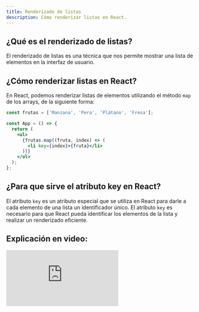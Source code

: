 ```yaml
---
title: Renderizado de listas
description: Cómo renderizar listas en React.
---
```


## ¿Qué es el renderizado de listas?

El renderizado de listas es una técnica que nos permite mostrar una lista de elementos en la interfaz de usuario. 

## ¿Cómo renderizar listas en React?

En React, podemos renderizar listas de elementos utilizando el método `map` de los arrays, de la siguiente forma:

```jsx
const frutas = ['Manzana', 'Pera', 'Plátano', 'Fresa'];

const App = () => {
  return (
    <ul>
      {frutas.map((fruta, index) => (
        <li key={index}>{fruta}</li>
      ))}
    </ul>
  );
};
```

## ¿Para que sirve el atributo key en React?

El atributo `key` es un atributo especial que se utiliza en React para darle a cada elemento de una lista un identificador único. El atributo `key` es necesario para que React pueda identificar los elementos de la lista y realizar un renderizado eficiente.

## Explicación en video:

<iframe className='youtube-video' src="https://www.youtube.com/embed/2SR0cH0Qcno?si=y1aKoM79IsodSBoR" title="YouTube video player" frameBorder="0" allow="accelerometer; autoplay; clipboard-write; encrypted-media; gyroscope; picture-in-picture; web-share" allowFullScreen></iframe>
